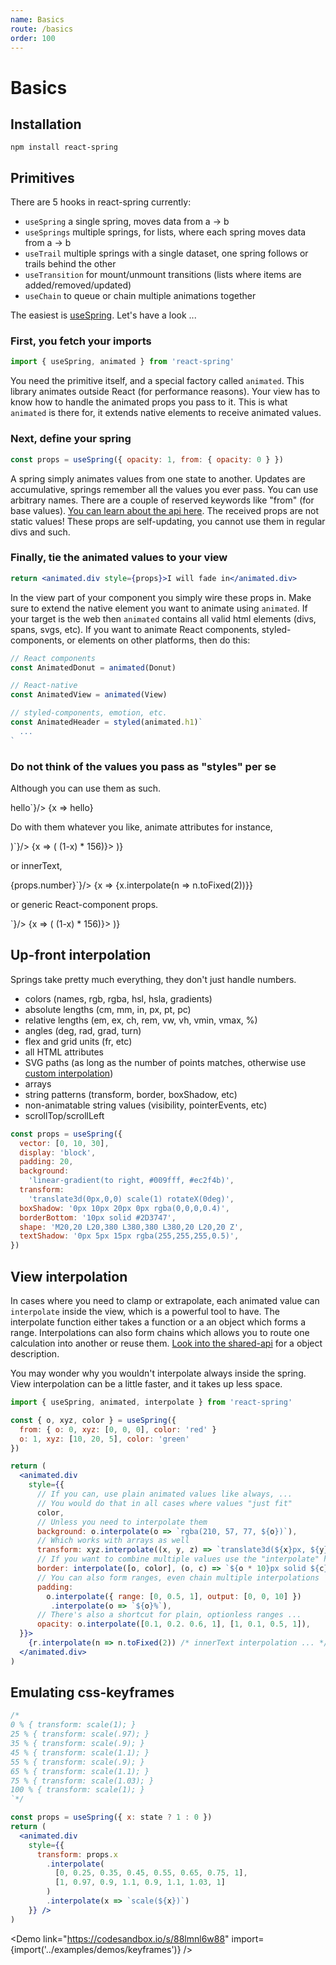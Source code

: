 ```yaml
---
name: Basics
route: /basics
order: 100
---
```



# Basics

## Installation

```text
npm install react-spring
```

## Primitives

There are 5 hooks in react-spring currently:

* `useSpring` a single spring, moves data from a -> b
* `useSprings` multiple springs, for lists, where each spring moves data from a -> b
* `useTrail` multiple springs with a single dataset, one spring follows or trails behind the other
* `useTransition` for mount/unmount transitions (lists where items are added/removed/updated)
* `useChain` to queue or chain multiple animations together

The easiest is [useSpring](/useSpring). Let's have a look ...

### First, you fetch your imports

```jsx
import { useSpring, animated } from 'react-spring'
```

You need the primitive itself, and a special factory called `animated`. This library animates outside React (for performance reasons). Your view has to know how to handle the animated props you pass to it. This is what `animated` is there for, it extends native elements to receive animated values.

### Next, define your spring

```jsx
const props = useSpring({ opacity: 1, from: { opacity: 0 } })
```

A spring simply animates values from one state to another. Updates are accumulative, springs remember all the values you ever pass. You can use arbitrary names. There are a couple of reserved keywords like "from" (for base values). [You can learn about the api here](/api). The received props are not static values! These props are self-updating, you cannot use them in regular divs and such.

### Finally, tie the animated values to your view

```jsx
return <animated.div style={props}>I will fade in</animated.div>
```

In the view part of your component you simply wire these props in. Make sure to extend the native element you want to animate using `animated`. If your target is the web then `animated` contains all valid html elements (divs, spans, svgs, etc). If you want to animate React components, styled-components, or elements on other platforms, then do this:

```jsx
// React components
const AnimatedDonut = animated(Donut)

// React-native
const AnimatedView = animated(View)

// styled-components, emotion, etc.
const AnimatedHeader = styled(animated.h1)`
  ...
`
```

### Do not think of the values you pass as "styles" per se

<RewindSpringProvider>
  <p>
    Although you can use them as such.
  </p>
  <div className="code-table">
    <CodeMirror value={`const props = useSpring({
  opacity: 1,
  from: { opacity: 0 }
})
return <animated.h1 style={props}>hello</animated.h1>`}/>
    <RewindSpring>
      {x => <animated.div style={{ opacity: x }}>hello</animated.div>}
    </RewindSpring>
  </div>

  <p>
    Do with them whatever you like, animate attributes for instance, 
  </p>

  <div className="code-table">
    <CodeMirror value={`const props = useSpring({
  x: 100,
  from: { x: 0 }
})
return (
  <animated.svg strokeDashoffset={props.x}>
    <path d="..." />
  </animated.svg>
)`}/>
    <RewindSpring>
      {x => (
        <animated.svg
          style={{ width: 120, height: 120, opacity: x.interpolate({ range: [0,0.05,1], output: [0,1,1] }) }}
          viewBox="0 0 45 44"
          strokeWidth="2"
          fill="white"
          stroke="rgb(45, 55, 71)"
          strokeLinecap="round"
          strokeLinejoin="round"
          strokeDasharray={156} strokeDashoffset={x.interpolate(x => (1-x) * 156)}>
          <polygon points="22.5 35.25 8.68704657 42.5118994 11.3250859 27.1309497 0.150171867 16.2381006 15.5935233 13.9940503 22.5 0 29.4064767 13.9940503 44.8498281 16.2381006 33.6749141 27.1309497 36.3129534 42.5118994" />
        </animated.svg>
      )}
    </RewindSpring>
  </div>

  <p>
    or innerText,
  </p>

  <div className="code-table">
    <CodeMirror value={`const props = useSpring({
  number: 1,
  from: { number: 0 }
})
return <animated.span>{props.number}</animated.span>`}/>
    <RewindSpring>
      {x => <animated.div style={{ fontFamily: 'monospace' }}>{x.interpolate(n => n.toFixed(2))}</animated.div>}
    </RewindSpring>
  </div>

  <p>
    or generic React-component props.
  </p>

  <div className="code-table">
    <CodeMirror value={`const AnimatedDonut = animated(Donut)
// ...
const props = useSpring({
  value: 100,
  from: { value: 0 }
})
return <AnimatedDonut percent={props.value} />`}/>
    <RewindSpring>
      {x => (
        <animated.svg
          style={{ width: 120, height: 120, opacity: x.interpolate({ range: [0,0.05,1], output: [0,1,1] }) }}
          viewBox="0 0 51 51"
          strokeWidth="2.5"
          fill="white"
          stroke="rgb(45, 55, 71)"
          strokeLinecap="round"
          strokeLinejoin="round"
          strokeDasharray={156} strokeDashoffset={x.interpolate(x => (1-x) * 156)}>
          <circle transform="translate(25.500000, 25.500000) rotate(-270.000000) translate(-25.500000, -25.500000)" cx="25.5" cy="25.5" r="24.5" />
        </animated.svg>
      )}
    </RewindSpring>
  </div>
</RewindSpringProvider>

## Up-front interpolation

Springs take pretty much everything, they don't just handle numbers.

* colors (names, rgb, rgba, hsl, hsla, gradients)
* absolute lengths (cm, mm, in, px, pt, pc)
* relative lengths (em, ex, ch, rem, vw, vh, vmin, vmax, %)
* angles (deg, rad, grad, turn)
* flex and grid units (fr, etc)
* all HTML attributes
* SVG paths (as long as the number of points matches, otherwise use [custom interpolation](https://codesandbox.io/embed/lwpkp46om))
* arrays
* string patterns (transform, border, boxShadow, etc)
* non-animatable string values (visibility, pointerEvents, etc)
* scrollTop/scrollLeft

```jsx
const props = useSpring({
  vector: [0, 10, 30],
  display: 'block',
  padding: 20, 
  background:
    'linear-gradient(to right, #009fff, #ec2f4b)', 
  transform: 
    'translate3d(0px,0,0) scale(1) rotateX(0deg)', 
  boxShadow: '0px 10px 20px 0px rgba(0,0,0,0.4)', 
  borderBottom: '10px solid #2D3747', 
  shape: 'M20,20 L20,380 L380,380 L380,20 L20,20 Z', 
  textShadow: '0px 5px 15px rgba(255,255,255,0.5)',
})
```

## View interpolation

In cases where you need to clamp or extrapolate, each animated value can `interpolate` inside the view, which is a powerful tool to have. The interpolate function either takes a function or a an object which forms a range. Interpolations can also form chains which allows you to route one calculation into another or reuse them. [Look into the shared-api](/api) for a object description.

You may wonder why you wouldn't interpolate always inside the spring. View interpolation can be a little faster, and it takes up less space.

```jsx
import { useSpring, animated, interpolate } from 'react-spring'

const { o, xyz, color } = useSpring({
  from: { o: 0, xyz: [0, 0, 0], color: 'red' }
  o: 1, xyz: [10, 20, 5], color: 'green'
})

return (
  <animated.div
    style={{
      // If you can, use plain animated values like always, ...
      // You would do that in all cases where values "just fit"
      color,
      // Unless you need to interpolate them
      background: o.interpolate(o => `rgba(210, 57, 77, ${o})`),
      // Which works with arrays as well
      transform: xyz.interpolate((x, y, z) => `translate3d(${x}px, ${y}px, ${z}px)`),
      // If you want to combine multiple values use the "interpolate" helper
      border: interpolate([o, color], (o, c) => `${o * 10}px solid ${c}`)
      // You can also form ranges, even chain multiple interpolations
      padding:
        o.interpolate({ range: [0, 0.5, 1], output: [0, 0, 10] })
         .interpolate(o => `${o}%`),
      // There's also a shortcut for plain, optionless ranges ...
      opacity: o.interpolate([0.1, 0.2. 0.6, 1], [1, 0.1, 0.5, 1]),
  }}>
    {r.interpolate(n => n.toFixed(2)) /* innerText interpolation ... */ }
  </animated.div>
)
```

## Emulating css-keyframes

```jsx
/*
0 % { transform: scale(1); }
25 % { transform: scale(.97); }
35 % { transform: scale(.9); }
45 % { transform: scale(1.1); }
55 % { transform: scale(.9); }
65 % { transform: scale(1.1); }
75 % { transform: scale(1.03); }
100 % { transform: scale(1); }
`*/

const props = useSpring({ x: state ? 1 : 0 })
return (
  <animated.div
    style={{
      transform: props.x
        .interpolate(
          [0, 0.25, 0.35, 0.45, 0.55, 0.65, 0.75, 1],
          [1, 0.97, 0.9, 1.1, 0.9, 1.1, 1.03, 1]
        )
        .interpolate(x => `scale(${x})`)
    }} />
)
```

<Demo link="https://codesandbox.io/s/88lmnl6w88" import={import('../examples/demos/keyframes')} />
